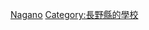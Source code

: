 {{日本行政區劃分類導航|的大學}}
{{Commonscat|Universities and colleges in Nagano prefecture}}

[[Category:日本各都道府縣的大學|Nagano]]
[[Category:長野縣的學校|Category:長野縣的學校]]